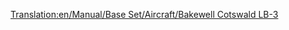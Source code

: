 [[Translation:en/Manual/Base Set/Aircraft/Bakewell Cotswald LB-3]]

{{fr/Manual/Base Set/Aircraft/Avion|Nom=Bakewell Cotswald
|Image=[[File:en/Manual/Base Set/Aircraft/DouglasDC-3Dakota.png|Bakewell Cotswald]]
|Coût=30 761 (61 522)
|Vitesse=473 km/h (296 MPH)
|Entretien=2 756 (5 512)
|Conception=1934
|Vie=30
|Capacité=30 passagers & 6 sacs de courrier
|Description=Le Bakewell Cotswald LB-3 est un autre petit avion conçu pour les petits aéroports
|Réalité=[https://www.wikipedia.org/wiki/fr:Douglas DC-3 DC-3 Dakota]/C-47 Skytrain/Lisunov Li-2/Showa L2D (Avions construits sous licence en URSS et au Japon)
}}